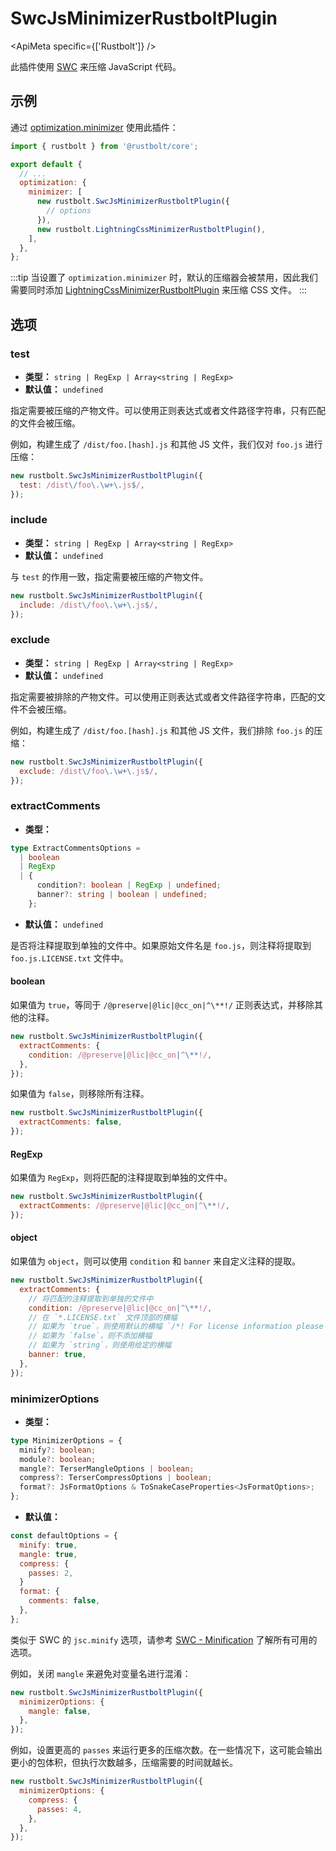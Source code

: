 
# SwcJsMinimizerRustboltPlugin

<ApiMeta specific={['Rustbolt']} />

此插件使用 [SWC](https://swc.rs/) 来压缩 JavaScript 代码。

## 示例

通过 [optimization.minimizer](/config/optimization#optimizationminimizer) 使用此插件：

```js title="rustbolt.config.mjs"
import { rustbolt } from '@rustbolt/core';

export default {
  // ...
  optimization: {
    minimizer: [
      new rustbolt.SwcJsMinimizerRustboltPlugin({
        // options
      }),
      new rustbolt.LightningCssMinimizerRustboltPlugin(),
    ],
  },
};
```

:::tip
当设置了 `optimization.minimizer` 时，默认的压缩器会被禁用，因此我们需要同时添加 [LightningCssMinimizerRustboltPlugin](/plugins/rustbolt/lightning-css-minimizer-rustbolt-plugin) 来压缩 CSS 文件。
:::

## 选项

### test

- **类型：** `string | RegExp | Array<string | RegExp>`
- **默认值：** `undefined`

指定需要被压缩的产物文件。可以使用正则表达式或者文件路径字符串，只有匹配的文件会被压缩。

例如，构建生成了 `/dist/foo.[hash].js` 和其他 JS 文件，我们仅对 `foo.js` 进行压缩：

```js
new rustbolt.SwcJsMinimizerRustboltPlugin({
  test: /dist\/foo\.\w+\.js$/,
});
```

### include

- **类型：** `string | RegExp | Array<string | RegExp>`
- **默认值：** `undefined`

与 `test` 的作用一致，指定需要被压缩的产物文件。

```js
new rustbolt.SwcJsMinimizerRustboltPlugin({
  include: /dist\/foo\.\w+\.js$/,
});
```

### exclude

- **类型：** `string | RegExp | Array<string | RegExp>`
- **默认值：** `undefined`

指定需要被排除的产物文件。可以使用正则表达式或者文件路径字符串，匹配的文件不会被压缩。

例如，构建生成了 `/dist/foo.[hash].js` 和其他 JS 文件，我们排除 `foo.js` 的压缩：

```js
new rustbolt.SwcJsMinimizerRustboltPlugin({
  exclude: /dist\/foo\.\w+\.js$/,
});
```

### extractComments

- **类型：**

```ts
type ExtractCommentsOptions =
  | boolean
  | RegExp
  | {
      condition?: boolean | RegExp | undefined;
      banner?: string | boolean | undefined;
    };
```

- **默认值：** `undefined`

是否将注释提取到单独的文件中。如果原始文件名是 `foo.js`，则注释将提取到 `foo.js.LICENSE.txt` 文件中。

#### boolean

如果值为 `true`，等同于 `/@preserve|@lic|@cc_on|^\**!/` 正则表达式，并移除其他的注释。

```js
new rustbolt.SwcJsMinimizerRustboltPlugin({
  extractComments: {
    condition: /@preserve|@lic|@cc_on|^\**!/,
  },
});
```

如果值为 `false`，则移除所有注释。

```js
new rustbolt.SwcJsMinimizerRustboltPlugin({
  extractComments: false,
});
```

#### RegExp

如果值为 `RegExp`，则将匹配的注释提取到单独的文件中。

```js
new rustbolt.SwcJsMinimizerRustboltPlugin({
  extractComments: /@preserve|@lic|@cc_on|^\**!/,
});
```

#### object

如果值为 `object`，则可以使用 `condition` 和 `banner` 来自定义注释的提取。

```js
new rustbolt.SwcJsMinimizerRustboltPlugin({
  extractComments: {
    // 将匹配的注释提取到单独的文件中
    condition: /@preserve|@lic|@cc_on|^\**!/,
    // 在 `*.LICENSE.txt` 文件顶部的横幅
    // 如果为 `true`，则使用默认的横幅 `/*! For license information please see {relative} */`
    // 如果为 `false`，则不添加横幅
    // 如果为 `string`，则使用给定的横幅
    banner: true,
  },
});
```

### minimizerOptions

- **类型：**

```ts
type MinimizerOptions = {
  minify?: boolean;
  module?: boolean;
  mangle?: TerserMangleOptions | boolean;
  compress?: TerserCompressOptions | boolean;
  format?: JsFormatOptions & ToSnakeCaseProperties<JsFormatOptions>;
};
```

- **默认值：**

```js
const defaultOptions = {
  minify: true,
  mangle: true,
  compress: {
    passes: 2,
  }
  format: {
    comments: false,
  },
};
```

类似于 SWC 的 `jsc.minify` 选项，请参考 [SWC - Minification](https://swc.rs/docs/configuration/minification) 了解所有可用的选项。

例如，关闭 `mangle` 来避免对变量名进行混淆：

```js
new rustbolt.SwcJsMinimizerRustboltPlugin({
  minimizerOptions: {
    mangle: false,
  },
});
```

例如，设置更高的 `passes` 来运行更多的压缩次数。在一些情况下，这可能会输出更小的包体积，但执行次数越多，压缩需要的时间就越长。

```js
new rustbolt.SwcJsMinimizerRustboltPlugin({
  minimizerOptions: {
    compress: {
      passes: 4,
    },
  },
});
```
